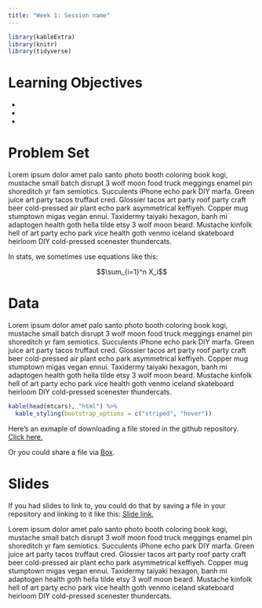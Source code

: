```yaml
---
title: "Week 1: Session name"
---
```


```r
library(kableExtra)
library(knitr)
library(tidyverse)
```


# Learning Objectives

-
-
-

# Problem Set

Lorem ipsum dolor amet palo santo photo booth coloring book kogi, mustache small batch disrupt 3 wolf moon food truck meggings enamel pin shoreditch yr fam semiotics. Succulents iPhone echo park DIY marfa. Green juice art party tacos truffaut cred. Glossier tacos art party roof party craft beer cold-pressed air plant echo park asymmetrical keffiyeh. Copper mug stumptown migas vegan ennui. Taxidermy taiyaki hexagon, banh mi adaptogen health goth hella tilde etsy 3 wolf moon beard. Mustache kinfolk hell of art party echo park vice health goth venmo iceland skateboard heirloom DIY cold-pressed scenester thundercats.

In stats, we sometimes use equations like this:

$$\sum_{i=1}^n X_i$$

# Data

Lorem ipsum dolor amet palo santo photo booth coloring book kogi, mustache small batch disrupt 3 wolf moon food truck meggings enamel pin shoreditch yr fam semiotics. Succulents iPhone echo park DIY marfa. Green juice art party tacos truffaut cred. Glossier tacos art party roof party craft beer cold-pressed air plant echo park asymmetrical keffiyeh. Copper mug stumptown migas vegan ennui. Taxidermy taiyaki hexagon, banh mi adaptogen health goth hella tilde etsy 3 wolf moon beard. Mustache kinfolk hell of art party echo park vice health goth venmo iceland skateboard heirloom DIY cold-pressed scenester thundercats.

```r
kable(head(mtcars), "html") %>%
  kable_styling(bootstrap_options = c("striped", "hover"))
```


Here's an exmaple of downloading a file stored in the github repository. [Click here.](https://raw.githubusercontent.com/AmyRFinnegan/case-studies-demo/master/data/example.R)

Or you could share a file via [Box](https://duke.box.com/s/mlj6vgtxqqy8c0krw2t9j121l3op7k3l).

# Slides


If you had slides to link to, you could do that by saving a file in your repository and linking to it like this: [Slide link.](decks/w01_deck.html)

Lorem ipsum dolor amet palo santo photo booth coloring book kogi, mustache small batch disrupt 3 wolf moon food truck meggings enamel pin shoreditch yr fam semiotics. Succulents iPhone echo park DIY marfa. Green juice art party tacos truffaut cred. Glossier tacos art party roof party craft beer cold-pressed air plant echo park asymmetrical keffiyeh. Copper mug stumptown migas vegan ennui. Taxidermy taiyaki hexagon, banh mi adaptogen health goth hella tilde etsy 3 wolf moon beard. Mustache kinfolk hell of art party echo park vice health goth venmo iceland skateboard heirloom DIY cold-pressed scenester thundercats.